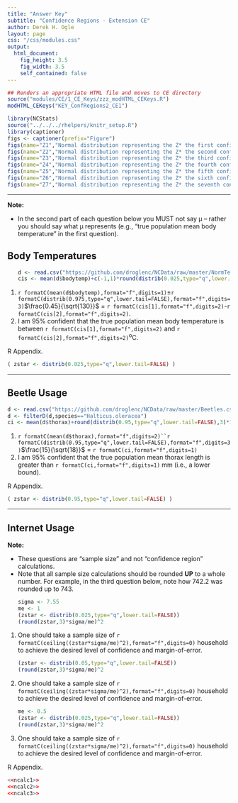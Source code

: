 ```yaml
---
title: "Answer Key"
subtitle: "Confidence Regions - Extension CE"
author: Derek H. Ogle
layout: page
css: "/css/modules.css"
output:
  html_document:
    fig_height: 3.5
    fig_width: 3.5
    self_contained: false
---
```


```r
## Renders an appropriate HTML file and moves to CE directory
source("modules/CE/1_CE_Keys/zzz_modHTML_CEKeys.R")
modHTML_CEKeys("KEY_ConfRegions2_CE1")
```

```r
library(NCStats)
source("../../../rhelpers/knitr_setup.R")
library(captioner)
figs <- captioner(prefix="Figure")
figs(name="Z1","Normal distribution representing the Z* the first confidence region example.")
figs(name="Z2","Normal distribution representing the Z* the second confidence region example.")
figs(name="Z3","Normal distribution representing the Z* the third confidence region example.")
figs(name="Z4","Normal distribution representing the Z* the fourth confidence region example.")
figs(name="Z5","Normal distribution representing the Z* the fifth confidence region example.")
figs(name="Z6","Normal distribution representing the Z* the sixth confidence region example.")
figs(name="Z7","Normal distribution representing the Z* the seventh confidence region example.")

```

----

<div class="alert alert-warning">
<strong>Note:</strong>
<ul>
<li>In the second part of each question below you MUST not say &mu; -- rather you should say what &mu; represents (e.g., "true population mean body temperature" in the first question).</li>
</ul>
</div>

## Body Temperatures
<ol>
```r
d <- read.csv("https://github.com/droglenc/NCData/raw/master/NormTemp.csv")
cis <- mean(d$bodytemp)+c(-1,1)*round(distrib(0.025,type="q",lower.tail=FALSE),3)*0.45/sqrt(nrow(d))
```
<li>`r formatC(mean(d$bodytemp),format="f",digits=1)`$\pm$`r formatC(distrib(0.975,type="q",lower.tail=FALSE),format="f",digits=3)`$\frac{0.45}{\sqrt{130}}$ = `r formatC(cis[1],format="f",digits=2)`-`r formatC(cis[2],format="f",digits=2)`.</li>
<li>I am 95% confident that the true population mean body temperature is between `r formatC(cis[1],format="f",digits=2)` and `r formatC(cis[2],format="f",digits=2)`<sup>o</sup>C.</li>
</ol>

R Appendix.
```r
( zstar <- distrib(0.025,type="q",lower.tail=FALSE) )
```

----

## Beetle Usage
```r
d <- read.csv("https://github.com/droglenc/NCData/raw/master/Beetles.csv")
d <- filterD(d,species=="Halticus.oleracea")
ci <- mean(d$thorax)+round(distrib(0.95,type="q",lower.tail=FALSE),3)*15/sqrt(nrow(d))
```

1. `r formatC(mean(d$thorax),format="f",digits=2)``r formatC(distrib(0.95,type="q",lower.tail=FALSE),format="f",digits=3)`$\frac{15}{\sqrt{18}}$ = `r formatC(ci,format="f",digits=1)`
1. I am 95% confident that the true population mean thorax length is greater than `r formatC(ci,format="f",digits=1)` mm (i.e., a lower bound).

R Appendix.
```r
( zstar <- distrib(0.95,type="q",lower.tail=FALSE) )
```

----

## Internet Usage
<div class="alert alert-warning">
<strong>Note:</strong>
<ul>
<li>These questions are "sample size" and not "confidence region" calculations.</li>
<li>Note that all sample size calculations should be rounded <strong>UP</strong> to a whole number. For example, in the third question below, note how 742.2 was rounded up to 743.</li>
</ul>
</div>

<ol>
```r
sigma <- 7.55
me <- 1
(zstar <- distrib(0.025,type="q",lower.tail=FALSE))
(round(zstar,3)*sigma/me)^2
```
<li>One should take a sample size of `r formatC(ceiling((zstar*sigma/me)^2),format="f",digits=0)` household to achieve the desired level of confidence and margin-of-error.</li>

```r
(zstar <- distrib(0.05,type="q",lower.tail=FALSE))
(round(zstar,3)*sigma/me)^2
```
<li>One should take a sample size of `r formatC(ceiling((zstar*sigma/me)^2),format="f",digits=0)` household to achieve the desired level of confidence and margin-of-error.</li>

```r
me <- 0.5
(zstar <- distrib(0.025,type="q",lower.tail=FALSE))
(round(zstar,3)*sigma/me)^2
```

<li>One should take a sample size of `r formatC(ceiling((zstar*sigma/me)^2),format="f",digits=0)` household to achieve the desired level of confidence and margin-of-error.</li>
</ol>

R Appendix.
```r
<<ncalc1>>
<<ncalc2>>
<<ncalc3>>
```
